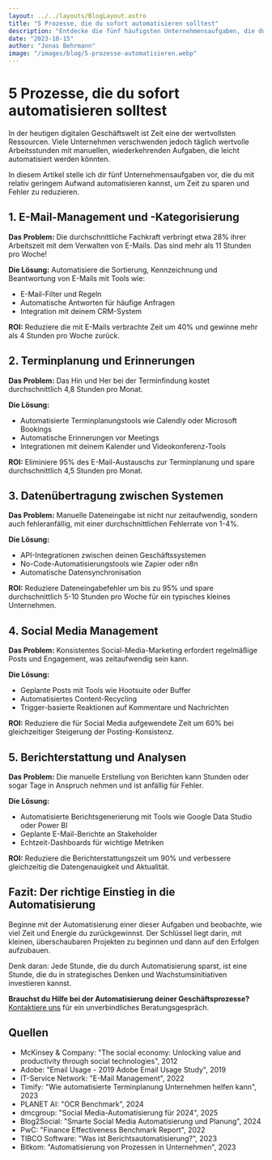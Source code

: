 ```yaml
---
layout: ../../layouts/BlogLayout.astro
title: "5 Prozesse, die du sofort automatisieren solltest"
description: "Entdecke die fünf häufigsten Unternehmensaufgaben, die du mit wenig Aufwand automatisieren kannst, um Zeit und Ressourcen zu sparen."
date: "2023-10-15"
author: "Jonas Behrmann"
image: "/images/blog/5-prozesse-automatisieren.webp"
---
```


# 5 Prozesse, die du sofort automatisieren solltest

In der heutigen digitalen Geschäftswelt ist Zeit eine der wertvollsten Ressourcen. Viele Unternehmen verschwenden jedoch täglich wertvolle Arbeitsstunden mit manuellen, wiederkehrenden Aufgaben, die leicht automatisiert werden könnten.

In diesem Artikel stelle ich dir fünf Unternehmensaufgaben vor, die du mit relativ geringem Aufwand automatisieren kannst, um Zeit zu sparen und Fehler zu reduzieren.

## 1. E-Mail-Management und -Kategorisierung

**Das Problem:** Die durchschnittliche Fachkraft verbringt etwa 28% ihrer Arbeitszeit mit dem Verwalten von E-Mails. Das sind mehr als 11 Stunden pro Woche!

**Die Lösung:** Automatisiere die Sortierung, Kennzeichnung und Beantwortung von E-Mails mit Tools wie:
- E-Mail-Filter und Regeln
- Automatische Antworten für häufige Anfragen
- Integration mit deinem CRM-System

**ROI:** Reduziere die mit E-Mails verbrachte Zeit um 40% und gewinne mehr als 4 Stunden pro Woche zurück.

## 2. Terminplanung und Erinnerungen

**Das Problem:** Das Hin und Her bei der Terminfindung kostet durchschnittlich 4,8 Stunden pro Monat.

**Die Lösung:**
- Automatisierte Terminplanungstools wie Calendly oder Microsoft Bookings
- Automatische Erinnerungen vor Meetings
- Integrationen mit deinem Kalender und Videokonferenz-Tools

**ROI:** Eliminiere 95% des E-Mail-Austauschs zur Terminplanung und spare durchschnittlich 4,5 Stunden pro Monat.

## 3. Datenübertragung zwischen Systemen

**Das Problem:** Manuelle Dateneingabe ist nicht nur zeitaufwendig, sondern auch fehleranfällig, mit einer durchschnittlichen Fehlerrate von 1-4%.

**Die Lösung:**
- API-Integrationen zwischen deinen Geschäftssystemen
- No-Code-Automatisierungstools wie Zapier oder n8n
- Automatische Datensynchronisation

**ROI:** Reduziere Dateneingabefehler um bis zu 95% und spare durchschnittlich 5-10 Stunden pro Woche für ein typisches kleines Unternehmen.

## 4. Social Media Management

**Das Problem:** Konsistentes Social-Media-Marketing erfordert regelmäßige Posts und Engagement, was zeitaufwendig sein kann.

**Die Lösung:**
- Geplante Posts mit Tools wie Hootsuite oder Buffer
- Automatisiertes Content-Recycling
- Trigger-basierte Reaktionen auf Kommentare und Nachrichten

**ROI:** Reduziere die für Social Media aufgewendete Zeit um 60% bei gleichzeitiger Steigerung der Posting-Konsistenz.

## 5. Berichterstattung und Analysen

**Das Problem:** Die manuelle Erstellung von Berichten kann Stunden oder sogar Tage in Anspruch nehmen und ist anfällig für Fehler.

**Die Lösung:**
- Automatisierte Berichtsgenerierung mit Tools wie Google Data Studio oder Power BI
- Geplante E-Mail-Berichte an Stakeholder
- Echtzeit-Dashboards für wichtige Metriken

**ROI:** Reduziere die Berichterstattungszeit um 90% und verbessere gleichzeitig die Datengenauigkeit und Aktualität.

## Fazit: Der richtige Einstieg in die Automatisierung

Beginne mit der Automatisierung einer dieser Aufgaben und beobachte, wie viel Zeit und Energie du zurückgewinnst. Der Schlüssel liegt darin, mit kleinen, überschaubaren Projekten zu beginnen und dann auf den Erfolgen aufzubauen.

Denk daran: Jede Stunde, die du durch Automatisierung sparst, ist eine Stunde, die du in strategisches Denken und Wachstumsinitiativen investieren kannst.

**Brauchst du Hilfe bei der Automatisierung deiner Geschäftsprozesse?** [Kontaktiere uns](/kontakt) für ein unverbindliches Beratungsgespräch.

## <span class="quellen-title">Quellen</span>

<ul class="quellen-box">
<li>McKinsey & Company: "The social economy: Unlocking value and productivity through social technologies", 2012</li>
<li>Adobe: "Email Usage - 2019 Adobe Email Usage Study", 2019</li>
<li>IT-Service Network: "E-Mail Management", 2022</li>
<li>Timify: "Wie automatisierte Terminplanung Unternehmen helfen kann", 2023</li>
<li>PLANET AI: "OCR Benchmark", 2024</li>
<li>dmcgroup: "Social Media-Automatisierung für 2024", 2025</li>
<li>Blog2Social: "Smarte Social Media Automatisierung und Planung", 2024</li>
<li>PwC: "Finance Effectiveness Benchmark Report", 2022</li>
<li>TIBCO Software: "Was ist Berichtsautomatisierung?", 2023</li>
<li>Bitkom: "Automatisierung von Prozessen in Unternehmen", 2023</li>
</ul> 